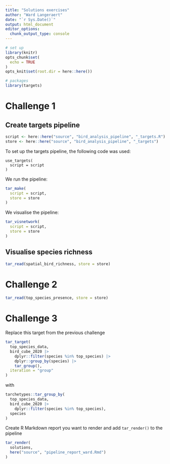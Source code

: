 ```yaml
---
title: "Solutions exercises"
author: "Ward Langeraert"
date: "`r Sys.Date()`"
output: html_document
editor_options: 
  chunk_output_type: console
---
```


```r
# set up
library(knitr)
opts_chunk$set(
  echo = TRUE
)
opts_knit$set(root.dir = here::here())
```

```r
# packages
library(targets)
```

# Challenge 1
## Create targets pipeline

```r
script <- here::here("source", "bird_analysis_pipeline", "_targets.R")
store <- here::here("source", "bird_analysis_pipeline", "_targets")
```

To set up the targets pipeline, the following code was used:

```
use_targets(
  script = script
)
```

We run the pipeline:

```r
tar_make(
  script = script,
  store = store
)
```

We visualise the pipeline:

```r
tar_visnetwork(
  script = script,
  store = store
)
```

## Visualise species richness

```r
tar_read(spatial_bird_richness, store = store)
```

# Challenge 2

```r
tar_read(top_species_presence, store = store)
```

# Challenge 3

Replace this target from the previous challenge

```r
tar_target(
  top_species_data,
  bird_cube_2020 |>
    dplyr::filter(species %in% top_species) |>
    dplyr::group_by(species) |>
    tar_group(),
  iteration = "group"
)
```

with

```r
tarchetypes::tar_group_by(
  top_species_data,
  bird_cube_2020 |>
    dplyr::filter(species %in% top_species),
  species
)
```

Create R Markdown report you want to render and add `tar_render()` to the pipeline

```r
tar_render(
  solutions,
  here("source", "pipeline_report_ward.Rmd")
)
```
